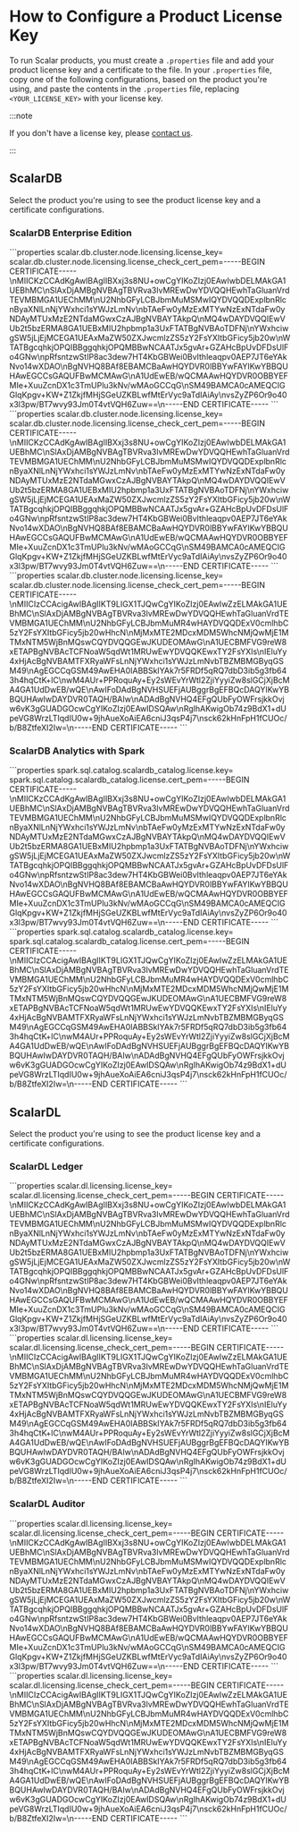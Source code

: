 # How to Configure a Product License Key


To run Scalar products, you must create a `.properties` file and add your product license key and a certificate to the file. In your `.properties` file, copy one of the following configurations, based on the product you're using, and paste the contents in the `.properties` file, replacing `<YOUR_LICENSE_KEY>` with your license key.

:::note

If you don't have a license key, please [contact us](https://www.scalar-labs.com/contact).

:::

## ScalarDB

Select the product you're using to see the product license key and a certificate configurations.

### ScalarDB Enterprise Edition

<Tabs groupId="scalardb-enterprise" queryString>
  <TabItem value="scalardb-enterprise-edition-standard" label="ScalarDB Enterprise Edition (Standard)" default>
    ```properties
    scalar.db.cluster.node.licensing.license_key=<YOUR_LICENSE_KEY>
    scalar.db.cluster.node.licensing.license_check_cert_pem=-----BEGIN CERTIFICATE-----\nMIICKzCCAdKgAwIBAgIIBXxj3s8NU+owCgYIKoZIzj0EAwIwbDELMAkGA1UEBhMC\nSlAxDjAMBgNVBAgTBVRva3lvMREwDwYDVQQHEwhTaGluanVrdTEVMBMGA1UEChMM\nU2NhbGFyLCBJbmMuMSMwIQYDVQQDExplbnRlcnByaXNlLnNjYWxhci1sYWJzLmNv\nbTAeFw0yMzExMTYwNzExNTdaFw0yNDAyMTUxMzE2NTdaMGwxCzAJBgNVBAYTAkpQ\nMQ4wDAYDVQQIEwVUb2t5bzERMA8GA1UEBxMIU2hpbmp1a3UxFTATBgNVBAoTDFNj\nYWxhciwgSW5jLjEjMCEGA1UEAxMaZW50ZXJwcmlzZS5zY2FsYXItbGFicy5jb20w\nWTATBgcqhkjOPQIBBggqhkjOPQMBBwNCAATJx5gvAr+GZAHcBpUvDFDsUlFo4GNw\npRfsntzwStIP8ac3dew7HT4KbGBWei0BvIthleaqpv0AEP7JT6eYAkNvo14wXDAO\nBgNVHQ8BAf8EBAMCBaAwHQYDVR0lBBYwFAYIKwYBBQUHAwEGCCsGAQUFBwMCMAwG\nA1UdEwEB/wQCMAAwHQYDVR0OBBYEFMIe+XuuZcnDX1c3TmUPlu3kNv/wMAoGCCqG\nSM49BAMCA0cAMEQCIGGlqKpgv+KW+Z1ZkjfMHjSGeUZKBLwfMtErVyc9aTdIAiAy\nvsZyZP6Or9o40x3l3pw/BT7wvy93Jm0T4vtVQH6Zuw==\n-----END CERTIFICATE-----
    ```
  </TabItem>
  <TabItem value="scalardb-enterprise-edition-premium" label="ScalarDB Enterprise Edition (Premium)">
    ```properties
    scalar.db.cluster.node.licensing.license_key=<YOUR_LICENSE_KEY>
    scalar.db.cluster.node.licensing.license_check_cert_pem=-----BEGIN CERTIFICATE-----\nMIICKzCCAdKgAwIBAgIIBXxj3s8NU+owCgYIKoZIzj0EAwIwbDELMAkGA1UEBhMC\nSlAxDjAMBgNVBAgTBVRva3lvMREwDwYDVQQHEwhTaGluanVrdTEVMBMGA1UEChMM\nU2NhbGFyLCBJbmMuMSMwIQYDVQQDExplbnRlcnByaXNlLnNjYWxhci1sYWJzLmNv\nbTAeFw0yMzExMTYwNzExNTdaFw0yNDAyMTUxMzE2NTdaMGwxCzAJBgNVBAYTAkpQ\nMQ4wDAYDVQQIEwVUb2t5bzERMA8GA1UEBxMIU2hpbmp1a3UxFTATBgNVBAoTDFNj\nYWxhciwgSW5jLjEjMCEGA1UEAxMaZW50ZXJwcmlzZS5zY2FsYXItbGFicy5jb20w\nWTATBgcqhkjOPQIBBggqhkjOPQMBBwNCAATJx5gvAr+GZAHcBpUvDFDsUlFo4GNw\npRfsntzwStIP8ac3dew7HT4KbGBWei0BvIthleaqpv0AEP7JT6eYAkNvo14wXDAO\nBgNVHQ8BAf8EBAMCBaAwHQYDVR0lBBYwFAYIKwYBBQUHAwEGCCsGAQUFBwMCMAwG\nA1UdEwEB/wQCMAAwHQYDVR0OBBYEFMIe+XuuZcnDX1c3TmUPlu3kNv/wMAoGCCqG\nSM49BAMCA0cAMEQCIGGlqKpgv+KW+Z1ZkjfMHjSGeUZKBLwfMtErVyc9aTdIAiAy\nvsZyZP6Or9o40x3l3pw/BT7wvy93Jm0T4vtVQH6Zuw==\n-----END CERTIFICATE-----
    ```
  </TabItem>
  <TabItem value="scalardb-enterprise-edition-trial" label="ScalarDB Enterprise Edition (Trial License)">
    ```properties
    scalar.db.cluster.node.licensing.license_key=<YOUR_LICENSE_KEY>
    scalar.db.cluster.node.licensing.license_check_cert_pem=-----BEGIN CERTIFICATE-----\nMIICIzCCAcigAwIBAgIIKT9LIGX1TJQwCgYIKoZIzj0EAwIwZzELMAkGA1UEBhMC\nSlAxDjAMBgNVBAgTBVRva3lvMREwDwYDVQQHEwhTaGluanVrdTEVMBMGA1UEChMM\nU2NhbGFyLCBJbmMuMR4wHAYDVQQDExV0cmlhbC5zY2FsYXItbGFicy5jb20wHhcN\nMjMxMTE2MDcxMDM5WhcNMjQwMjE1MTMxNTM5WjBnMQswCQYDVQQGEwJKUDEOMAwG\nA1UECBMFVG9reW8xETAPBgNVBAcTCFNoaW5qdWt1MRUwEwYDVQQKEwxTY2FsYXIs\nIEluYy4xHjAcBgNVBAMTFXRyaWFsLnNjYWxhci1sYWJzLmNvbTBZMBMGByqGSM49\nAgEGCCqGSM49AwEHA0IABBSkIYAk7r5FRDf5qRQ7dbD3ib5g3fb643h4hqCtK+lC\nwM4AUr+PPRoquAy+Ey2sWEvYrWtl2ZjiYyyiZw8slGCjXjBcMA4GA1UdDwEB/wQE\nAwIFoDAdBgNVHSUEFjAUBggrBgEFBQcDAQYIKwYBBQUHAwIwDAYDVR0TAQH/BAIw\nADAdBgNVHQ4EFgQUbFyOWFrsjkkOvjw6vK3gGUADGOcwCgYIKoZIzj0EAwIDSQAw\nRgIhAKwigOb74z9BdX1+dUpeVG8WrzLTIqdIU0w+9jhAueXoAiEA6cniJ3qsP4j7\nsck62kHnFpH1fCUOc/b/B8ZtfeXI2Iw=\n-----END CERTIFICATE-----
    ```
  </TabItem>
</Tabs>

### ScalarDB Analytics with Spark

<Tabs groupId="scalardb-analytics-with-spark" queryString>
  <TabItem value="scalardb-analytics-with-spark" label="ScalarDB Analytics with Spark">
    ```properties
    spark.sql.catalog.scalardb_catalog.license.key=<YOUR_LICENSE_KEY>
    spark.sql.catalog.scalardb_catalog.license.cert_pem=-----BEGIN CERTIFICATE-----\nMIICKzCCAdKgAwIBAgIIBXxj3s8NU+owCgYIKoZIzj0EAwIwbDELMAkGA1UEBhMC\nSlAxDjAMBgNVBAgTBVRva3lvMREwDwYDVQQHEwhTaGluanVrdTEVMBMGA1UEChMM\nU2NhbGFyLCBJbmMuMSMwIQYDVQQDExplbnRlcnByaXNlLnNjYWxhci1sYWJzLmNv\nbTAeFw0yMzExMTYwNzExNTdaFw0yNDAyMTUxMzE2NTdaMGwxCzAJBgNVBAYTAkpQ\nMQ4wDAYDVQQIEwVUb2t5bzERMA8GA1UEBxMIU2hpbmp1a3UxFTATBgNVBAoTDFNj\nYWxhciwgSW5jLjEjMCEGA1UEAxMaZW50ZXJwcmlzZS5zY2FsYXItbGFicy5jb20w\nWTATBgcqhkjOPQIBBggqhkjOPQMBBwNCAATJx5gvAr+GZAHcBpUvDFDsUlFo4GNw\npRfsntzwStIP8ac3dew7HT4KbGBWei0BvIthleaqpv0AEP7JT6eYAkNvo14wXDAO\nBgNVHQ8BAf8EBAMCBaAwHQYDVR0lBBYwFAYIKwYBBQUHAwEGCCsGAQUFBwMCMAwG\nA1UdEwEB/wQCMAAwHQYDVR0OBBYEFMIe+XuuZcnDX1c3TmUPlu3kNv/wMAoGCCqG\nSM49BAMCA0cAMEQCIGGlqKpgv+KW+Z1ZkjfMHjSGeUZKBLwfMtErVyc9aTdIAiAy\nvsZyZP6Or9o40x3l3pw/BT7wvy93Jm0T4vtVQH6Zuw==\n-----END CERTIFICATE-----
    ```
  </TabItem>
  <TabItem value="scalardb-analytics-with-spark-trial" label="ScalarDB Analytics with Spark (Trial License)">
    ```properties
    spark.sql.catalog.scalardb_catalog.license.key=<YOUR_LICENSE_KEY>
    spark.sql.catalog.scalardb_catalog.license.cert_pem=-----BEGIN CERTIFICATE-----\nMIICIzCCAcigAwIBAgIIKT9LIGX1TJQwCgYIKoZIzj0EAwIwZzELMAkGA1UEBhMC\nSlAxDjAMBgNVBAgTBVRva3lvMREwDwYDVQQHEwhTaGluanVrdTEVMBMGA1UEChMM\nU2NhbGFyLCBJbmMuMR4wHAYDVQQDExV0cmlhbC5zY2FsYXItbGFicy5jb20wHhcN\nMjMxMTE2MDcxMDM5WhcNMjQwMjE1MTMxNTM5WjBnMQswCQYDVQQGEwJKUDEOMAwG\nA1UECBMFVG9reW8xETAPBgNVBAcTCFNoaW5qdWt1MRUwEwYDVQQKEwxTY2FsYXIs\nIEluYy4xHjAcBgNVBAMTFXRyaWFsLnNjYWxhci1sYWJzLmNvbTBZMBMGByqGSM49\nAgEGCCqGSM49AwEHA0IABBSkIYAk7r5FRDf5qRQ7dbD3ib5g3fb643h4hqCtK+lC\nwM4AUr+PPRoquAy+Ey2sWEvYrWtl2ZjiYyyiZw8slGCjXjBcMA4GA1UdDwEB/wQE\nAwIFoDAdBgNVHSUEFjAUBggrBgEFBQcDAQYIKwYBBQUHAwIwDAYDVR0TAQH/BAIw\nADAdBgNVHQ4EFgQUbFyOWFrsjkkOvjw6vK3gGUADGOcwCgYIKoZIzj0EAwIDSQAw\nRgIhAKwigOb74z9BdX1+dUpeVG8WrzLTIqdIU0w+9jhAueXoAiEA6cniJ3qsP4j7\nsck62kHnFpH1fCUOc/b/B8ZtfeXI2Iw=\n-----END CERTIFICATE-----
    ```
  </TabItem>
</Tabs>

## ScalarDL

Select the product you're using to see the product license key and a certificate configurations.

### ScalarDL Ledger

<Tabs groupId="scalardl-ledger" queryString>
  <TabItem value="scalardl-ledger" label="ScalarDL Ledger">
    ```properties
    scalar.dl.licensing.license_key=<YOUR_LICENSE_KEY>
    scalar.dl.licensing.license_check_cert_pem=-----BEGIN CERTIFICATE-----\nMIICKzCCAdKgAwIBAgIIBXxj3s8NU+owCgYIKoZIzj0EAwIwbDELMAkGA1UEBhMC\nSlAxDjAMBgNVBAgTBVRva3lvMREwDwYDVQQHEwhTaGluanVrdTEVMBMGA1UEChMM\nU2NhbGFyLCBJbmMuMSMwIQYDVQQDExplbnRlcnByaXNlLnNjYWxhci1sYWJzLmNv\nbTAeFw0yMzExMTYwNzExNTdaFw0yNDAyMTUxMzE2NTdaMGwxCzAJBgNVBAYTAkpQ\nMQ4wDAYDVQQIEwVUb2t5bzERMA8GA1UEBxMIU2hpbmp1a3UxFTATBgNVBAoTDFNj\nYWxhciwgSW5jLjEjMCEGA1UEAxMaZW50ZXJwcmlzZS5zY2FsYXItbGFicy5jb20w\nWTATBgcqhkjOPQIBBggqhkjOPQMBBwNCAATJx5gvAr+GZAHcBpUvDFDsUlFo4GNw\npRfsntzwStIP8ac3dew7HT4KbGBWei0BvIthleaqpv0AEP7JT6eYAkNvo14wXDAO\nBgNVHQ8BAf8EBAMCBaAwHQYDVR0lBBYwFAYIKwYBBQUHAwEGCCsGAQUFBwMCMAwG\nA1UdEwEB/wQCMAAwHQYDVR0OBBYEFMIe+XuuZcnDX1c3TmUPlu3kNv/wMAoGCCqG\nSM49BAMCA0cAMEQCIGGlqKpgv+KW+Z1ZkjfMHjSGeUZKBLwfMtErVyc9aTdIAiAy\nvsZyZP6Or9o40x3l3pw/BT7wvy93Jm0T4vtVQH6Zuw==\n-----END CERTIFICATE-----
    ```
  </TabItem>
  <TabItem value="scalardl-ledger-trial" label="ScalarDL Ledger (Trial License)">
    ```properties
    scalar.dl.licensing.license_key=<YOUR_LICENSE_KEY>
    scalar.dl.licensing.license_check_cert_pem=-----BEGIN CERTIFICATE-----\nMIICIzCCAcigAwIBAgIIKT9LIGX1TJQwCgYIKoZIzj0EAwIwZzELMAkGA1UEBhMC\nSlAxDjAMBgNVBAgTBVRva3lvMREwDwYDVQQHEwhTaGluanVrdTEVMBMGA1UEChMM\nU2NhbGFyLCBJbmMuMR4wHAYDVQQDExV0cmlhbC5zY2FsYXItbGFicy5jb20wHhcN\nMjMxMTE2MDcxMDM5WhcNMjQwMjE1MTMxNTM5WjBnMQswCQYDVQQGEwJKUDEOMAwG\nA1UECBMFVG9reW8xETAPBgNVBAcTCFNoaW5qdWt1MRUwEwYDVQQKEwxTY2FsYXIs\nIEluYy4xHjAcBgNVBAMTFXRyaWFsLnNjYWxhci1sYWJzLmNvbTBZMBMGByqGSM49\nAgEGCCqGSM49AwEHA0IABBSkIYAk7r5FRDf5qRQ7dbD3ib5g3fb643h4hqCtK+lC\nwM4AUr+PPRoquAy+Ey2sWEvYrWtl2ZjiYyyiZw8slGCjXjBcMA4GA1UdDwEB/wQE\nAwIFoDAdBgNVHSUEFjAUBggrBgEFBQcDAQYIKwYBBQUHAwIwDAYDVR0TAQH/BAIw\nADAdBgNVHQ4EFgQUbFyOWFrsjkkOvjw6vK3gGUADGOcwCgYIKoZIzj0EAwIDSQAw\nRgIhAKwigOb74z9BdX1+dUpeVG8WrzLTIqdIU0w+9jhAueXoAiEA6cniJ3qsP4j7\nsck62kHnFpH1fCUOc/b/B8ZtfeXI2Iw=\n-----END CERTIFICATE-----
    ```
  </TabItem>
</Tabs>

### ScalarDL Auditor

<Tabs groupId="scalardl-auditor" queryString>
  <TabItem value="scalardl-auditor" label="ScalarDL Auditor">
    ```properties
    scalar.dl.licensing.license_key=<YOUR_LICENSE_KEY>
    scalar.dl.licensing.license_check_cert_pem=-----BEGIN CERTIFICATE-----\nMIICKzCCAdKgAwIBAgIIBXxj3s8NU+owCgYIKoZIzj0EAwIwbDELMAkGA1UEBhMC\nSlAxDjAMBgNVBAgTBVRva3lvMREwDwYDVQQHEwhTaGluanVrdTEVMBMGA1UEChMM\nU2NhbGFyLCBJbmMuMSMwIQYDVQQDExplbnRlcnByaXNlLnNjYWxhci1sYWJzLmNv\nbTAeFw0yMzExMTYwNzExNTdaFw0yNDAyMTUxMzE2NTdaMGwxCzAJBgNVBAYTAkpQ\nMQ4wDAYDVQQIEwVUb2t5bzERMA8GA1UEBxMIU2hpbmp1a3UxFTATBgNVBAoTDFNj\nYWxhciwgSW5jLjEjMCEGA1UEAxMaZW50ZXJwcmlzZS5zY2FsYXItbGFicy5jb20w\nWTATBgcqhkjOPQIBBggqhkjOPQMBBwNCAATJx5gvAr+GZAHcBpUvDFDsUlFo4GNw\npRfsntzwStIP8ac3dew7HT4KbGBWei0BvIthleaqpv0AEP7JT6eYAkNvo14wXDAO\nBgNVHQ8BAf8EBAMCBaAwHQYDVR0lBBYwFAYIKwYBBQUHAwEGCCsGAQUFBwMCMAwG\nA1UdEwEB/wQCMAAwHQYDVR0OBBYEFMIe+XuuZcnDX1c3TmUPlu3kNv/wMAoGCCqG\nSM49BAMCA0cAMEQCIGGlqKpgv+KW+Z1ZkjfMHjSGeUZKBLwfMtErVyc9aTdIAiAy\nvsZyZP6Or9o40x3l3pw/BT7wvy93Jm0T4vtVQH6Zuw==\n-----END CERTIFICATE-----
    ```
  </TabItem>
  <TabItem value="scalardl-auditor-trial" label="ScalarDL Auditor (Trial License)">
    ```properties
    scalar.dl.licensing.license_key=<YOUR_LICENSE_KEY>
    scalar.dl.licensing.license_check_cert_pem=-----BEGIN CERTIFICATE-----\nMIICIzCCAcigAwIBAgIIKT9LIGX1TJQwCgYIKoZIzj0EAwIwZzELMAkGA1UEBhMC\nSlAxDjAMBgNVBAgTBVRva3lvMREwDwYDVQQHEwhTaGluanVrdTEVMBMGA1UEChMM\nU2NhbGFyLCBJbmMuMR4wHAYDVQQDExV0cmlhbC5zY2FsYXItbGFicy5jb20wHhcN\nMjMxMTE2MDcxMDM5WhcNMjQwMjE1MTMxNTM5WjBnMQswCQYDVQQGEwJKUDEOMAwG\nA1UECBMFVG9reW8xETAPBgNVBAcTCFNoaW5qdWt1MRUwEwYDVQQKEwxTY2FsYXIs\nIEluYy4xHjAcBgNVBAMTFXRyaWFsLnNjYWxhci1sYWJzLmNvbTBZMBMGByqGSM49\nAgEGCCqGSM49AwEHA0IABBSkIYAk7r5FRDf5qRQ7dbD3ib5g3fb643h4hqCtK+lC\nwM4AUr+PPRoquAy+Ey2sWEvYrWtl2ZjiYyyiZw8slGCjXjBcMA4GA1UdDwEB/wQE\nAwIFoDAdBgNVHSUEFjAUBggrBgEFBQcDAQYIKwYBBQUHAwIwDAYDVR0TAQH/BAIw\nADAdBgNVHQ4EFgQUbFyOWFrsjkkOvjw6vK3gGUADGOcwCgYIKoZIzj0EAwIDSQAw\nRgIhAKwigOb74z9BdX1+dUpeVG8WrzLTIqdIU0w+9jhAueXoAiEA6cniJ3qsP4j7\nsck62kHnFpH1fCUOc/b/B8ZtfeXI2Iw=\n-----END CERTIFICATE-----
    ```
  </TabItem>
</Tabs>
